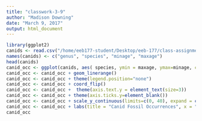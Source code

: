 ```yaml
---
title: "classwork-3-9"
author: "Madison Downing"
date: "March 9, 2017"
output: html_document
---
```


```r
library(ggplot2)
canids <- read.csv("/home/eeb177-student/Desktop/eeb-177/class-assignments/canids/canid-ranges.csv", header = F, as.is = T)
names(canids) <- c("genus", "species", "minage", "maxage")
head(canids)
canid_occ <- ggplot(canids, aes( species, ymin = maxage, ymax=minage, colour = genus))
canid_occ <- canid_occ + geom_linerange()
canid_occ <- canid_occ + theme(legend.position="none")
canid_occ <- canid_occ + coord_flip()
canid_occ <- canid_occ +  theme(axis.text.y = element_text(size=3))
canid_occ <- canid_occ + theme(axis.ticks.y=element_blank())
canid_occ <- canid_occ + scale_y_continuous(limits=c(0, 40), expand = c(0, 0), breaks=c(0, 10, 20, 30, 40))
canid_occ <- canid_occ + labs(title = "Canid Fossil Occurrences", x = "Species", y = "Ma ago") + theme(plot.title = element_text(hjust = 0.5, size=22, face = "bold"), axis.title =element_text(size=20))
canid_occ

```